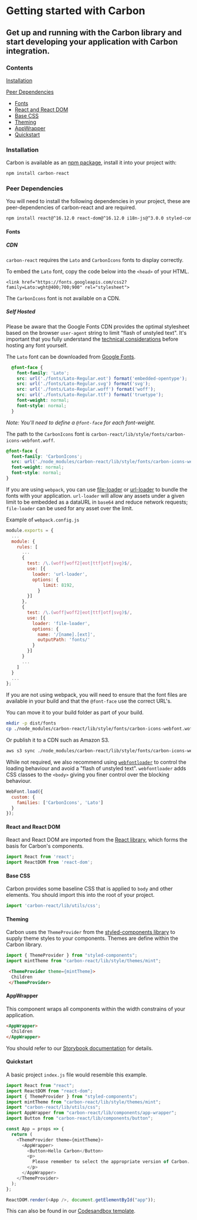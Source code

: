 <Meta
  title="Documentation/Getting Started"
/>


# Getting started with Carbon
## Get up and running with the Carbon library and start developing your application with Carbon integration.

### Contents
[Installation](#installation)

[Peer Dependencies](#peer-dependencies)
* [Fonts](#fonts)
* [React and React DOM](#react-and-react-dom)
* [Base CSS](#base-css)
* [Theming](#theming)
* [AppWrapper](#appwrapper)
* [Quickstart](#quickstart)

### Installation
Carbon is available as an [npm package](https://www.npmjs.com/package/carbon-react), install it into your project with:

```js
npm install carbon-react
```

### Peer Dependencies
You will need to install the following dependencies in your project, these are peer-dependencies of carbon-react and are required.

```sh
npm install react@^16.12.0 react-dom@^16.12.0 i18n-js@^3.0.0 styled-components@^4.4.1
```

#### Fonts
##### CDN
`carbon-react` requires the `Lato` and `CarbonIcons` fonts to display correctly.

To embed the `Lato` font, copy the code below into the `<head>` of your HTML.
```
<link href="https://fonts.googleapis.com/css2?family=Lato:wght@400;700;900" rel="stylesheet">
``` 
The `CarbonIcons` font is not available on a CDN.

##### Self Hosted
Please be aware that the Google Fonts CDN provides the optimal stylesheet based on the browser `user-agent` string to limit "flash of unstyled text". It's important that you fully understand the [technical considerations](https://developers.google.com/fonts/docs/technical_considerations) before hosting any font yourself.

The `Lato` font can be downloaded from [Google Fonts](https://fonts.google.com/specimen/Lato).

```css
  @font-face {
    font-family: 'Lato';
    src: url('./fonts/Lato-Regular.eot') format('embedded-opentype');
    src: url('./fonts/Lato-Regular.svg') format('svg');
    src: url('./fonts/Lato-Regular.woff') format('woff');
    src: url('./fonts/Lato-Regular.ttf') format('truetype');
    font-weight: normal;
    font-style: normal;
  }
```
_Note: You'll need to define a `@font-face` for each font-weight._

The path to the `CarbonIcons` font is `carbon-react/lib/style/fonts/carbon-icons-webfont.woff`.
```css
@font-face {
  font-family: 'CarbonIcons';
  src: url('./node_modules/carbon-react/lib/style/fonts/carbon-icons-webfont.woff') format("woff");
  font-weight: normal;
  font-style: normal;
}
```

If you are using `webpack`, you can use [file-loader](https://webpack.js.org/loaders/file-loader/) or [url-loader](https://webpack.js.org/loaders/url-loader/) to bundle the fonts with your application.
`url-loader` will allow any assets under a given limit to be embedded as a dataURL in `base64` and reduce network requests; `file-loader` can be used for any asset over the limit.

Example of `webpack.config.js`
```js
module.exports = {
  ...
  module: {
    rules: [
      ...
      {
        test: /\.(woff|woff2|eot|ttf|otf|svg)$/,
        use: [{
          loader: 'url-loader',
          options: {
              limit: 8192,
            }
        }]
      },
      {
        test: /\.(woff|woff2|eot|ttf|otf|svg)$/,
        use: [{
          loader: 'file-loader',
          options: {
            name: '/[name].[ext]',
            outputPath: 'fonts/'
          }
        }]
      }
      ...
    ]
  }
  ...
};
```

If you are not using webpack, you will need to ensure that the font files are available in your build and that the `@font-face` use the correct URL's.

You can move it to your build folder as part of your build.
```sh
mkdir -p dist/fonts
cp ./node_modules/carbon-react/lib/style/fonts/carbon-icons-webfont.woff ./dist/fonts/
```
Or publish it to a CDN such as Amazon S3.
```sh
aws s3 sync ./node_modules/carbon-react/lib/style/fonts/carbon-icons-webfont.woff s3://example.com/fonts/
```

While not required, we also recommend using [`webfontloader`](https://github.com/typekit/webfontloader#custom) to control the loading behaviour and avoid a "flash of unstyled text". `webfontloader` adds CSS classes to the `<body>` giving you finer control over the blocking behaviour.

```js
WebFont.load({
  custom: {
    families: ['CarbonIcons', 'Lato']
  }
});
```

#### React and React DOM
React and React DOM are imported from the [React library](https://reactjs.org/), which forms the basis for Carbon's components.
```js
import React from 'react';
import ReactDOM from 'react-dom';
```
#### Base CSS
Carbon provides some baseline CSS that is applied to `body` and other elements. You should import this into the root of your project.
```js
import 'carbon-react/lib/utils/css';	
```
#### Theming
Carbon uses the `ThemeProvider` from the [styled-components library](https://styled-components.com/docs/advanced#theming) to supply theme styles to your components. Themes are define within the Carbon library.
```js
import { ThemeProvider } from "styled-components";
import mintTheme from "carbon-react/lib/style/themes/mint";
```

```html
 <ThemeProvider theme={mintTheme}>
  Children
 </ThemeProvider>
```
#### AppWrapper
This component wraps all components within the width constrains of your application.
```html
<AppWrapper>
  Children
</AppWrapper>
```
You should refer to our [Storybook documentation](https://carbon.sage.com/?path=/docs/app-wrapper--default) for details.

#### Quickstart
A basic project `index.js` file would resemble this example. 
```js
import React from "react";
import ReactDOM from "react-dom";
import { ThemeProvider } from "styled-components";
import mintTheme from "carbon-react/lib/style/themes/mint";
import "carbon-react/lib/utils/css";
import AppWrapper from "carbon-react/lib/components/app-wrapper";
import Button from "carbon-react/lib/components/button";

const App = props => {
  return (
    <ThemeProvider theme={mintTheme}>
      <AppWrapper>
        <Button>Hello Carbon</Button>
        <p>
          Please remember to select the appropriate version of Carbon.
        </p>
      </AppWrapper>
    </ThemeProvider>
  );
};

ReactDOM.render(<App />, document.getElementById("app"));
```
This can also be found in our [Codesandbox template](https://codesandbox.io/s/carbon-quickstart-xi5jc).
